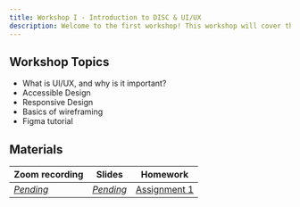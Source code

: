 ```yaml
---
title: Workshop I - Introduction to DISC & UI/UX
description: Welcome to the first workshop! This workshop will cover the basics of UI/UX Design and teach you how to create high-fidelity user interfaces using Figma.
---
```


## Workshop Topics
- What is UI/UX, and why is it important?
- Accessible Design
- Responsive Design
- Basics of wireframing
- Figma tutorial

## Materials
| Zoom recording         | Slides                  | Homework                                          |
| ---------------------- | ----------------------- | --------------------------------------------------|
| [*Pending*](#)         | [*Pending*](#)          | [Assignment 1](/content/assignments/assignment-1) |

